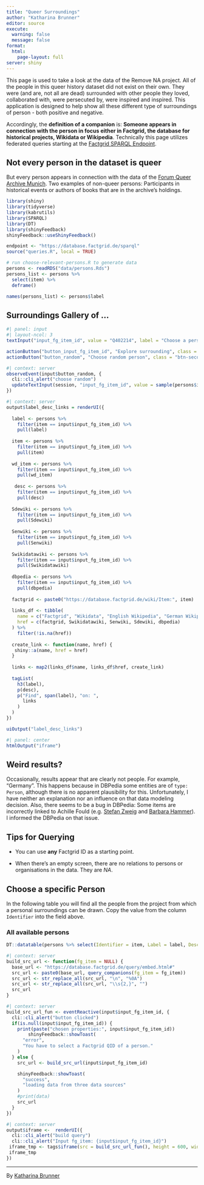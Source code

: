 ```yaml
---
title: "Queer Surroundings"
author: "Katharina Brunner"
editor: source
execute:
  warning: false
  message: false
format: 
  html:
    page-layout: full
server: shiny
---
```


This page is used to take a look at the data of the Remove NA project. All of the people in this queer history dataset did not exist on their own. They were (and are, not all are dead) surrounded with other people they loved, collaborated with, were persecuted by, were inspired and inspired. This application is designed to help show all these different type of surroundings of person - both positive and negative.

Accordingly, the **definition of a companion** is: **Someone appears in connection with the person in focus either in Factgrid, the database for historical projects, Wikidata or Wikipedia**. Technically this page utilizes federated queries starting at the [Factgrid SPARQL Endpoint](https://database.factgrid.de/query/).

::: callout-important
## Not every person in the dataset is queer

But every person appears in connection with the data of the [Forum Queer Archive Munich](https://forummuenchen.org). Two examples of non-queer persons: Participants in historical events or authors of books that are in the archive's holdings.
:::

```r
library(shiny)
library(tidyverse)
library(kabrutils)
library(SPARQL)
library(DT)
library(shinyFeedback)
shinyFeedback::useShinyFeedback()

endpoint <- "https://database.factgrid.de/sparql"
source("queries.R", local = TRUE)

# run choose-relevant-persons.R to generate data
persons <- readRDS("data/persons.Rds")
persons_list <- persons %>% 
  select(item) %>% 
  deframe()

names(persons_list) <- persons$label
```

## Surroundings Gallery of ...

```r
#| panel: input
#| layout-ncol: 3
textInput("input_fg_item_id", value = "Q402214", label = "Choose a person with Factgrid QID:", placeholder = "Q409762")

actionButton("button_input_fg_item_id", "Explore surrounding", class = "btn-primary")
actionButton("button_random", "Choose random person", class = "btn-secondary")
```

```r
#| context: server
observeEvent(input$button_random, {
  cli::cli_alert("choose random")
  updateTextInput(session, "input_fg_item_id", value = sample(persons$item, 1))
})
```

```r
#| context: server
output$label_desc_links = renderUI({
  
  label <- persons %>% 
    filter(item == input$input_fg_item_id) %>% 
    pull(label)
  
  item <- persons %>% 
    filter(item == input$input_fg_item_id) %>% 
    pull(item)
  
  wd_item <- persons %>% 
    filter(item == input$input_fg_item_id) %>% 
    pull(wd_item)
  
   desc <- persons %>% 
    filter(item == input$input_fg_item_id) %>% 
    pull(desc)
  
  Sdewiki <- persons %>% 
    filter(item == input$input_fg_item_id) %>% 
    pull(Sdewiki)
  
  Senwiki <- persons %>% 
    filter(item == input$input_fg_item_id) %>% 
    pull(Senwiki)
  
  Swikidatawiki <- persons %>% 
    filter(item == input$input_fg_item_id) %>% 
    pull(Swikidatawiki)
  
  dbpedia <- persons %>% 
    filter(item == input$input_fg_item_id) %>% 
    pull(dbpedia)
  
  factgrid <- paste0("https://database.factgrid.de/wiki/Item:", item)
  
  links_df <- tibble(
    name = c("Factgrid", "Wikidata", "English Wikipedia", "German Wikipedia", "DBPedia"),
    href = c(factgrid, Swikidatawiki, Senwiki, Sdewiki, dbpedia)
  ) %>% 
    filter(!is.na(href))
  
  create_link <- function(name, href) {
   shiny::a(name, href = href)
  }
  
  links <- map2(links_df$name, links_df$href, create_link)
  
  tagList(
    h3(label),
    p(desc),
    p("Find", span(label), "on: ", 
      links
    )
  )
})

```

```r
uiOutput("label_desc_links")
```

```r
#| panel: center 
htmlOutput("iframe")
```

::: callout-warning
## Weird results?

Occasionally, results appear that are clearly not people. For example, "Germany". This happens because in DBPedia some entities are of `type: Person`, although there is no apparent plausibility for this. Unfortunately, I have neither an explanation nor an influence on that data modeling decision. Also, there seems to be a bug in DBPedia: Some items are incorrectly linked to Achille Fould (e.g. [Stefan Zweig](https://dbpedia.org/page/Stefan_Zweig) and [Barbara Hammer](https://dbpedia.org/page/Barbara_Hammer)). I informed the DBPedia on that issue.
:::

::: callout-tip
## Tips for Querying

-   You can use **any** Factgrid ID as a starting point.

-   When there's an empty screen, there are no relations to persons or organisations in the data. They are *NA*.
:::

## Choose a specific Person

In the following table you will find all the people from the project from which a personal surroundings can be drawn. Copy the value from the column `Identifier` into the field above.

### All available persons

```r
DT::datatable(persons %>% select(Identifier = item, Label = label, Description = desc))
```

```r
#| context: server
build_src_url <- function(fg_item = NULL) {
  base_url <- "https://database.factgrid.de/query/embed.html#"
  src_url <- paste0(base_url, query_companions(fg_item = fg_item))
  src_url <- str_replace_all(src_url, "\n", "%0A")
  src_url <- str_replace_all(src_url, "\\s{2,}", "")
  src_url
}
```

```r
#| context: server
build_src_url_fun <- eventReactive(input$input_fg_item_id, {
  cli::cli_alert("button clicked")
  if(is.null(input$input_fg_item_id)) {
    print(paste("chosen properties:", input$input_fg_item_id))
        shinyFeedback::showToast(
      "error",
      "You have to select a Factgrid QID of a person."
    )
  } else {
    src_url <- build_src_url(input$input_fg_item_id)

    shinyFeedback::showToast(
      "success",
      "loading data from three data sources"
    )
    #print(data)
    src_url
  }
})
```

```r
#| context: server
output$iframe <-  renderUI({
  cli::cli_alert("build query")
  cli::cli_alert("Input fg_item: {input$input_fg_item_id}")
 iframe_tmp <- tags$iframe(src = build_src_url_fun(), height = 600, width="100%", frameborder = "no", data_external="1")
 iframe_tmp
})
```

------------------------------------------------------------------------

By <a href="https://katharinabrunner.de">Katharina Brunner</a>
